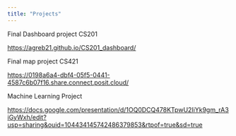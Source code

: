 ```yaml
---
title: "Projects"
---
```


Final Dashboard project CS201

<https://agreb21.github.io/CS201_dashboard/>

Final map project CS421

<https://0198a6a4-dbf4-05f5-0441-4587c6b07f16.share.connect.posit.cloud/>

Machine Learning Project

<https://docs.google.com/presentation/d/1OQ0DCQ478KTpwU2IiYk9gm_rA3iGyWxh/edit?usp=sharing&ouid=104434145742486379853&rtpof=true&sd=true>
